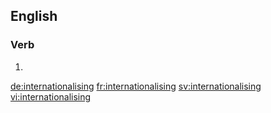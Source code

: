 ==English==

===Verb===
{{head|en}}

# {{present participle of|internationalise}}

[[de:internationalising]]
[[fr:internationalising]]
[[sv:internationalising]]
[[vi:internationalising]]